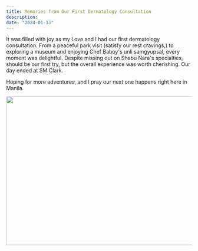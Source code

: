 ```yaml
---
title: Memories from Our First Dermatology Consultation
description:
date: "2024-01-13"
---
```


It was filled with joy as my Love and I had our first dermatology consultation. From a peaceful park visit (satisfy our rest cravings,) to exploring a museum and enjoying Chef Baboy's unli samgyupsal, every moment was delightful. Despite missing out on Shabu Nara's specialties, should be our first try, but the overall experience was worth cherishing. Our day ended at SM Clark.

Hoping for more adventures, and I pray our next one happens right here in Manila.

<Image src="first-consultation/first-consultation.jpg" width="718" height="404" />
